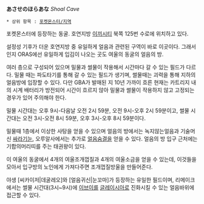 '''あさせのほらあな''' ''Shoal Cave''

 * 상위 항목 : [[포켓몬스터/지역]]

포켓몬스터에 등장하는 동굴. 호연지방 [[이끼시티]] 북쪽 125번 수로에 위치하고 있다.

설정성 기후가 더운 호연지방 중 유일하게 얼음과 관련된 구역이 바로 이곳이다. 그래서인지 ORAS에선 유일하게 입김이 나오는 곳도 여울의 동굴의 얼음의 방.

여러 층으로 구성되어 있으며 밀물과 썰물이 작용해서 시간마다 갈 수 있는 필드가 다르다. 밀물 때는 파도타기를 통해 갈 수 있는 필드가 생기며, 썰물때는 괴력을 통해 지하의 얼음방에 입장할 수 있다. 다만 GBA가 발매된 지 10년 가까이 흐른 현재는 카트리지 내의 시계 배터리가 방전되어 시간이 흐르지 않아 밀물과 썰물이 작용하지 않고 고정되는 경우가 있어 주의해야 한다.

밀물 시간대는 오후 9시-다음날 오전 2시 59분, 오전 9시-오후 2시 59분이고, 썰물 시간대는 오전 3시-오전 8시 59분, 오후 3시-오후 8시 59분이다.

밀물때 1층에서 이상한 사탕을 얻을 수 있으며 얼음의 방에서는 녹지않는얼음과 기술머신 [[싸라기눈]], 오루알사에서는 추가로 [[얼음숨결]]을 얻을 수 있다. 얼음의 방 입구 근처에는 기합의머리띠를 주는 태권왕이 있다.

이 여울의 동굴에서 4개의 여울조개껍질과 4개의 여울소금을 얻을 수 있는데, 이것들을 모아서 입구방의 노인에게 가져다주면 조개껍질방울을 만들어준다.

야생 [씨카이저|데굴레오]와 [얼음귀신|눈꼬마]가 등장하는 유일한 필드이며, 리메이크에서는 썰물 시간대(3시~9시)에 [[이브이]]를 [[글레이시아]]로 진화시킬 수 있는 얼음바위에 접근할 수 있다.
